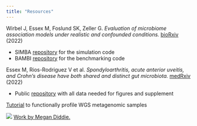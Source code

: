 ```yaml
---
title: "Resources"
---
```


Wirbel J, Essex M, Foslund SK, Zeller G. *Evaluation of microbiome association models under realistic and confounded conditions.* [bioRxiv](https://doi.org/10.1101/2022.05.09.491139) (2022)

- SIMBA [repository](https://github.com/zellerlab/SIMBA) for the simulation code
- BAMBI [repository](https://github.com/zellerlab/BAMBI) for the benchmarking code

Essex M, Rios-Rodriguez V et al. *Spondyloarthritis, acute anterior uveitis, and Crohn's disease have both shared and distinct gut microbiota.* [medRxiv](https://doi.org/10.1101/2022.05.13.22275044) (2022)

-   Public [repository](https://github.com/sxmorgan/gespic-public) with all data needed for figures and supplement

[Tutorial](https://www.notion.so/Annotating-Binning-WGS-Samples-51ed82878e444f52a8ace135559b664b) to functionally profile WGS metagenomic samples

<img src="../megan-diddie-connected.png"/> <a href="http://www.megandiddie.com/">Work by Megan Diddie.</a>
